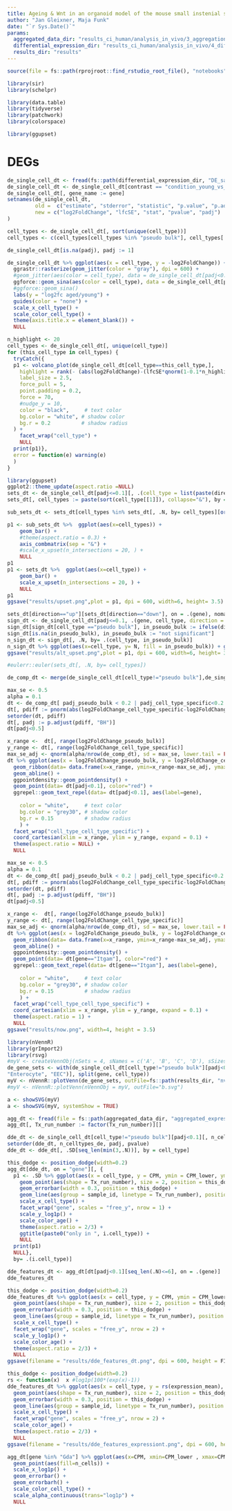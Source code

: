 ```yaml
---
title: Ageing & Wnt in an organoid model of the mouse small instenial stem cell niche - analysis
author: "Jan Gleixner, Maja Funk"
date: "`r Sys.Date()`"
params:
  aggregated_data_dir: "results_ci_human/analysis_in_vivo/3_aggregation"
  differential_expression_dir: "results_ci_human/analysis_in_vivo/4_differential_expression"
  results_dir: "results"
---
```


```r
source(file = fs::path(rprojroot::find_rstudio_root_file(), "notebooks", "setup_chunk.R")) # for RStudio
```


``` r
library(sir)
library(schelpr)

library(data.table)
library(tidyverse)
library(patchwork)
library(colorspace)

library(ggupset)
```


# DEGs

```r
de_single_cell_dt <- fread(fs::path(differential_expression_dir, "DE_samples_as_replicates.tsv"), sep="\t")
de_single_cell_dt <- de_single_cell_dt[contrast == "condition_young_vs_aged"]
de_single_cell_dt[, gene_name := gene]
setnames(de_single_cell_dt, 
         old =  c("estimate", "stderror", "statistic", "p.value", "p.adjusted"),
         new = c("log2FoldChange", "lfcSE", "stat", "pvalue", "padj")
)

cell_types <- de_single_cell_dt[, sort(unique(cell_type))]
cell_types <- c(cell_types[cell_types %in% "pseudo bulk"], cell_types[!(cell_types %in% "pseudo bulk")])

de_single_cell_dt[is.na(padj), padj := 1]
```


```r
de_single_cell_dt %>% ggplot(aes(x = cell_type, y = -log2FoldChange)) +
  ggrastr::rasterize(geom_jitter(color = "gray"), dpi = 600) +
  #geom_jitter(aes(color = cell_type), data = de_single_cell_dt[padj<0.1]) +
  ggforce::geom_sina(aes(color = cell_type), data = de_single_cell_dt[padj<0.1], scale="width") +
  #ggforce::geom_sina()
  labs(y = "log2fc aged/young") +
  guides(color = "none") +
  scale_x_cell_type() +
  scale_color_cell_type() +
  theme(axis.title.x = element_blank()) +
  NULL
```


```r
n_highlight <- 20
cell_types <- de_single_cell_dt[, unique(cell_type)]
for (this_cell_type in cell_types) {
  tryCatch({
  p1 <- volcano_plot(de_single_cell_dt[cell_type==this_cell_type,],
    highlight = rank(- (abs(log2FoldChange)-(lfcSE*qnorm(1-0.1*n_highlight/length(lfcSE)))))<=n_highlight, 
    label_size = 2.5, 
    force_pull = 5, 
    point.padding = 0.2,
    force = 70,
    #nudge_y = 10,
    color = "black",     # text color
    bg.color = "white", # shadow color
    bg.r = 0.2          # shadow radius
  ) +
    facet_wrap("cell_type") +
    NULL
  print(p1)},
  error = function(e) warning(e)
  )
}
```

```r
library(ggupset)
ggplot2::theme_update(aspect.ratio =NULL)
sets_dt <- de_single_cell_dt[padj<=0.1][, .(cell_type = list(paste(direction, "in", cell_type))), by= .(gene,direction=ifelse(sign(log2FoldChange)>0, "up", "down"))]
sets_dt[, cell_types := paste(sort(cell_type[[1]]), collapse="&"), by = gene]

sub_sets_dt <- sets_dt[cell_types %in% sets_dt[, .N, by= cell_types][order(-N)][1:20, cell_types]]

p1 <- sub_sets_dt %>%  ggplot(aes(x=cell_types)) +
    geom_bar() +
    #theme(aspect.ratio = 0.3) +
    axis_combmatrix(sep = "&") +
    #scale_x_upset(n_intersections = 20, ) +
    NULL
p1
p1 <- sets_dt %>%  ggplot(aes(x=cell_type)) +
    geom_bar() +
    scale_x_upset(n_intersections = 20, ) +
    NULL
p1
ggsave("results/upset.png",plot = p1, dpi = 600, width=6, height= 3.5)
```


```r
sets_dt[direction=="up"][sets_dt[direction=="down"], on = .(gene), nomatch= NULL]
sign_dt <- de_single_cell_dt[padj<=0.1, .(gene, cell_type, direction = ifelse(sign(log2FoldChange)>0, "up", "down"))]
sign_dt[sign_dt[cell_type =="pseudo bulk"], in_pseudo_bulk := ifelse(direction==i.direction, "same", "other"),on=.(gene)]
sign_dt[is.na(in_pseudo_bulk), in_pseudo_bulk := "not significant"]
n_sign_dt <- sign_dt[, .N, by= .(cell_type, in_pseudo_bulk)]
n_sign_dt %>% ggplot(aes(x=cell_type, y= N, fill = in_pseudo_bulk)) + geom_col() + scale_x_cell_type()
ggsave("results/alt_upset.png",plot = p1, dpi = 600, width=6, height= 3.5)
```

```r
#eulerr::euler(sets_dt[, .N, by= cell_types])
```


```r
de_comp_dt <- merge(de_single_cell_dt[cell_type!="pseudo bulk"],de_single_cell_dt[cell_type=="pseudo bulk"], by = "gene", suffixes = c("_cell_type_specific", "_pseudo_bulk"))
```


```r
max_se <- 0.5
alpha = 0.1
dt <- de_comp_dt[ padj_pseudo_bulk < 0.2 | padj_cell_type_specific<0.2 ]
dt[, pdiff := pnorm(abs(log2FoldChange_cell_type_specific-log2FoldChange_pseudo_bulk)/sqrt(lfcSE_pseudo_bulk^2+lfcSE_cell_type_specific^2), lower.tail = FALSE)]
setorder(dt, pdiff)
dt[, padj := p.adjust(pdiff, "BH")]
dt[padj<0.5]

x_range <-  dt[, range(log2FoldChange_pseudo_bulk)]
y_range <- dt[, range(log2FoldChange_cell_type_specific)]
max_se_adj <- qnorm(alpha/nrow(de_comp_dt), sd = max_se, lower.tail = FALSE)
dt %>% ggplot(aes(x = log2FoldChange_pseudo_bulk, y = log2FoldChange_cell_type_specific)) + 
  geom_ribbon(data= data.frame(x=x_range, ymin=x_range-max_se_adj, ymax=x_range+max_se_adj), aes(x=x, ymin =ymin, ymax=ymax, y = 1), alpha=0.3, fill="gray") + 
  geom_abline() + 
  ggpointdensity::geom_pointdensity() + 
  geom_point(data= dt[padj<0.1], color="red") + 
  ggrepel::geom_text_repel(data= dt[padj<0.1], aes(label=gene),
                           
    color = "white",     # text color
    bg.color = "grey30", # shadow color
    bg.r = 0.15          # shadow radius
    ) +
  facet_wrap("cell_type_cell_type_specific") +
  coord_cartesian(xlim = x_range, ylim = y_range, expand = 0.1) +
  theme(aspect.ratio = NULL) +
  NULL
```

```r
max_se <- 0.5
alpha = 0.1
dt <- de_comp_dt[ padj_pseudo_bulk < 0.2 | padj_cell_type_specific<0.2 ][cell_type_cell_type_specific=="Enterocyte Progenitor"]
dt[, pdiff := pnorm(abs(log2FoldChange_cell_type_specific-log2FoldChange_pseudo_bulk)/sqrt(lfcSE_pseudo_bulk^2+lfcSE_cell_type_specific^2), lower.tail = FALSE)]
setorder(dt, pdiff)
dt[, padj := p.adjust(pdiff, "BH")]
dt[padj<0.5]

x_range <-  dt[, range(log2FoldChange_pseudo_bulk)]
y_range <- dt[, range(log2FoldChange_cell_type_specific)]
max_se_adj <- qnorm(alpha/nrow(de_comp_dt), sd = max_se, lower.tail = FALSE)
dt %>% ggplot(aes(x = log2FoldChange_pseudo_bulk, y = log2FoldChange_cell_type_specific)) + 
  geom_ribbon(data= data.frame(x=x_range, ymin=x_range-max_se_adj, ymax=x_range+max_se_adj), aes(x=x, ymin =ymin, ymax=ymax, y = 1), alpha=0.3, fill="gray") + 
  geom_abline() + 
  ggpointdensity::geom_pointdensity() + 
  geom_point(data= dt[gene=="Itgam"], color="red") + 
  ggrepel::geom_text_repel(data= dt[gene=="Itgam"], aes(label=gene),
                           
    color = "white",     # text color
    bg.color = "grey30", # shadow color
    bg.r = 0.15          # shadow radius
    ) +
  facet_wrap("cell_type_cell_type_specific") +
  coord_cartesian(xlim = x_range, ylim = y_range, expand = 0.1) +
  theme(aspect.ratio = 1) +
  NULL
ggsave("results/now.png", width=4, height = 3.5)
```
```r
library(nVennR)
library(grImport2)
library(rsvg)
#myV <- createVennObj(nSets = 4, sNames = c('A', 'B', 'C', 'D'), sSizes = c(0, 26, 53, 7, 22, 5, 16, 3, 54, 10, 29, 4, 20, 5, 14, 3))
de_gene_sets <- with(de_single_cell_dt[cell_type!="pseudo bulk"][padj<0.1][cell_type %in% c("TA", "Stem", "Enterocyte Progenitor",
"Enterocyte", "EEC")], split(gene, cell_type))
myV <- nVennR::plotVenn(de_gene_sets, outFile=fs::path(results_dir, "nvennr.svg"))
#myV <- nVennR::plotVenn(nVennObj = myV, outFile="b.svg")

a <- showSVG(myV)
a <- showSVG(myV, systemShow = TRUE)
```


```r
agg_dt <- fread(file = fs::path(aggregated_data_dir, "aggregated_expression.tsv"), sep = "\t")
agg_dt[, Tx_run_number := factor(Tx_run_number)][]
```
```r
dde_dt <- de_single_cell_dt[cell_type!="pseudo bulk"][padj<0.1][, n_celltypes_de := .N ,by = .(gene)][]
setorder(dde_dt, n_celltypes_de, padj, pvalue)
dde_dt <- dde_dt[, .SD[seq_len(min(3,.N))], by = cell_type]

this_dodge <- position_dodge(width=0.2)
agg_dt[dde_dt, on = "gene"][, {
  p1 <- .SD %>% ggplot(aes(x = cell_type, y = CPM, ymin = CPM_lower, ymax = CPM_upper, color = condition, group = interaction(cell_type, Tx_run_number))) +
    geom_point(aes(shape = Tx_run_number), size = 2, position = this_dodge) +
    geom_errorbar(width = 0.3, position = this_dodge) +
    geom_line(aes(group = sample_id, linetype = Tx_run_number), position = this_dodge) +
    scale_x_cell_type() +
    facet_wrap("gene", scales = "free_y", nrow = 1) +
    scale_y_log1p() +
    scale_color_age() +
    theme(aspect.ratio = 2/3) +
    ggtitle(paste0("only in ", i.cell_type)) +
    NULL
  print(p1)
  NULL},
  by= .(i.cell_type)]
```


```r
dde_features_dt <- agg_dt[dt[padj<0.1][seq_len(.N)<=6], on = .(gene)]
dde_features_dt
```

```r
this_dodge <- position_dodge(width=0.2)
dde_features_dt %>% ggplot(aes(x = cell_type, y = CPM, ymin = CPM_lower, ymax = CPM_upper, color = condition, group = interaction(cell_type, Tx_run_number))) +
  geom_point(aes(shape = Tx_run_number), size = 2, position = this_dodge) +
  geom_errorbar(width = 0.3, position = this_dodge) +
  geom_line(aes(group = sample_id, linetype = Tx_run_number), position = this_dodge) +
  scale_x_cell_type() +
  facet_wrap("gene", scales = "free_y", nrow = 2) +
  scale_y_log1p() +
  scale_color_age() +
  theme(aspect.ratio = 2/3) +
  NULL
ggsave(filename = "results/dde_features_dt.png", dpi = 600, height = FIG_HEIGHT, width = FIG_HEIGHT*3)
```

```r
this_dodge <- position_dodge(width=0.2)
rs <- function(x)  x #log1p(100*(exp(x)-1))
dde_features_dt %>% ggplot(aes(x = cell_type, y = rs(expression_mean), ymin = rs(expression_mean-expression_sem), ymax = rs(expression_mean+expression_sem), color = condition, group = interaction(cell_type, Tx_run_number))) +
  geom_point(aes(shape = Tx_run_number), size = 2, position = this_dodge) +
  geom_errorbar(width = 0.3, position = this_dodge) +
  geom_line(aes(group = sample_id, linetype = Tx_run_number), position = this_dodge) +
  scale_x_cell_type() +
  facet_wrap("gene", scales = "free_y", nrow = 2) +
  scale_color_age() +
  theme(aspect.ratio = 2/3) +
  NULL
ggsave(filename = "results/dde_features_expressiont.png", dpi = 600, height = FIG_HEIGHT, width = FIG_HEIGHT*3)
```


```r
agg_dt[gene %in% "Gda"] %>% ggplot(aes(x=CPM, xmin=CPM_lower , xmax=CPM_upper  , y= expression_mean, ymin=expression_mean-expression_sem, ymax=expression_mean+expression_sem, alpha=count, color=cell_type)) +
  geom_point(aes(fill=n_cells)) +
  scale_x_log1p() +
  geom_errorbar() +
  geom_errorbarh() +
  scale_color_cell_type() +
  scale_alpha_continuous(trans="log1p") +
  NULL
```
